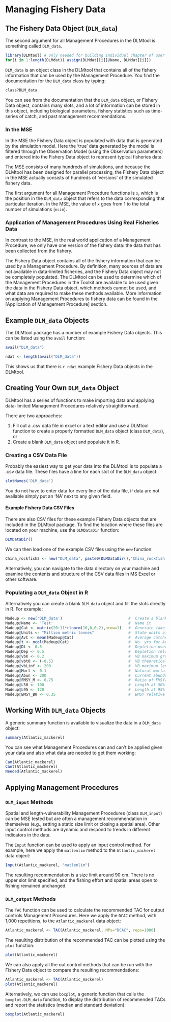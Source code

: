 # Managing Fishery Data
## The Fishery Data Object (`DLM_data`)
The second argument for all Management Procedures in the DLMtool is something called `DLM_data`.
```r
library(DLMtool) # only needed for building individual chapter of user guide
for(i in 1:length(DLMdat)) assign(DLMdat[[i]]@Name, DLMdat[[i]])
```

`DLM_data` is an object class in the DLMtool that contains all of the fishery information that can be used by the Management Procedure.  You find the documentation for the `DLM_data` class by typing:
```r
class?DLM_data
```

You can see from the documentation that the `DLM_data` object, or Fishery Data object, contains many slots, and a lot of information can be stored in this object, including biological parameters, fishery statistics such as time-series of catch, and past management recommendations.

### In the MSE
In the MSE the Fishery Data object is populated with data that is generated by the simulation model.  Here the 'true' data generated by the model is filtered through the Observation Model (using the Observation parameters) and entered into the Fishery Data object to represent typical fisheries data.

The MSE consists of many hundreds of simulations, and because the DLMtool has been designed for parallel processing, the Fishery Data object in the MSE actually consists of hundreds of 'versions' of the simulated fishery data. 

The first argument for all Management Procedure functions is `x`, which is the position in the `DLM_data` object that refers to the data corresponding that particular iteration. In the MSE, the value of `x` goes from 1 to the total number of simulations (`nsim`).

### Application of Management Procedures Using Real Fisheries Data 
In contrast to the MSE, in the real world application of a Management Procedure, we only have one version of the fishery data: the data that has been collected from the fishery. 

The Fishery Data object contains all of the fishery information that can be used by a Management Procedure.  By definition, many sources of data are not available in data-limited fisheries, and the Fishery Data object may not be completely populated.  The DLMtool can be used to determine which of the Management Procedures in the Toolkit are available to be used given the data in the Fishery Data object, which methods cannot be used, and what data are required to make these methods available.  More information on applying Management Procedures to fishery data can be found in the [Application of Management Procedure] section.

## Example `DLM_data` Objects
The DLMtool package has a number of example Fishery Data objects. This can be listed using the `avail` function:
```r
avail("DLM_data")
```

```r
ndat <- length(avail("DLM_data"))
```

This shows us that there is `r ndat` example Fishery Data objects in the DLMtool.

## Creating Your Own `DLM_data` Object
DLMtool has a series of functions to make importing data and applying data-limited Management Procedures relatively straightforward. 

There are two approaches: 

1. Fill out a .csv data file in excel or a text editor and use a DLMtool function to create a properly formatted `DLM_data` object (class `DLM_data`), or
2. Create a blank `DLM_data` object and populate it in R. 

### Creating a CSV Data File
Probably the easiest way to get your data into the DLMtool is to populate a .csv data file. These files have a line for each slot of the `DLM_data` object:
```{r]}
slotNames('DLM_data')
```

You do not have to enter data for every line of the data file, if data are not available simply put an 'NA' next to any given field. 

#### Example Fishery Data CSV Files
There are also CSV files for these example Fishery Data objects that are included in the DLMtool package.  To find the location where these files are located on your machine, use the `DLMDataDir` function:
```r
DLMDataDir()
```

We can then load one of the example CSV files using the `new` function:

```r
China_rockfish2 <- new("DLM_data", paste0(DLMDataDir(),"China_rockfish.csv"))
```

Alternatively, you can navigate to the data directory on your machine and examine the contents and structure of the CSV data files in MS Excel or other software.

### Populating a `DLM_data` Object in R
Alternatively you can create a blank `DLM_data` object and fill the slots directly in R. For example:

```r
Madeup <- new('DLM_data')                             #  Create a blank DLM object
Madeup@Name <- 'Test'                                 #  Name it
Madeup@Cat <- matrix(20:11*rlnorm(10,0,0.2),nrow=1)   #  Generate fake catch data
Madeup@Units <- "Million metric tonnes"               #  State units of catch
Madeup@AvC <- mean(Madeup@Cat)                        #  Average catches for time t (DCAC)
Madeup@t <- ncol(Madeup@Cat)                          #  No. yrs for Av. catch (DCAC)
Madeup@Dt <- 0.5                                      #  Depletion over time t (DCAC)
Madeup@Dep <- 0.5                                     #  Depletion relative to unfished 
Madeup@vbK <- 0.2                                     #  VB maximum growth rate
Madeup@vbt0 <- (-0.5)                                 #  VB theoretical age at zero length
Madeup@vbLinf <- 200                                  #  VB maximum length
Madeup@Mort <- 0.1                                    #  Natural mortality rate
Madeup@Abun <- 200                                    #  Current abundance
Madeup@FMSY_M <- 0.75                                 #  Ratio of FMSY/M
Madeup@L50 <- 100                                     #  Length at 50% maturity
Madeup@L95 <- 120                                     #  Length at 95% maturity
Madeup@BMSY_B0 <- 0.35                                #  BMSY relative to unfished
```

## Working With `DLM_data` Objects
A generic summary function is available to visualize the data in a `DLM_data` object:
```r
summary(Atlantic_mackerel)
```

You can see what Management Procedures can and can't be applied given your data and also what data are needed to get them working: 

```r
Can(Atlantic_mackerel)
Cant(Atlantic_mackerel)
Needed(Atlantic_mackerel)
```

## Applying Management Procedures

### `DLM_input` Methods
Spatial and length-vulnerability Management Procedures (class `DLM_input`) can be MSE tested but are often a management recommendation in themselves (e.g., setting a static size limit or closing a spatial area).  Other input control methods are dynamic and respond to trends in different indicators in the data.

The `Input` function can be used to apply an input control method. For example, here we apply the `matlenlim` method to the `Atlantic_mackerel` data object:

```r
Input(Atlantic_mackerel, "matlenlim")
```

The resulting recommendation is a size limit around 90 cm.  There is no upper slot limit specified, and the fishing effort and spatial areas open to fishing remained unchanged.

### `DLM_output` Methods
The `TAC` function can be used to calculate the recommended TAC for output controls Management Procedures. Here we apply the `DCAC` method, with 1,000 repetitions, to the `Atlantic_mackerel` data object:

```r
Atlantic_mackerel <- TAC(Atlantic_mackerel, MPs="DCAC", reps=1000)
```

The resulting distribution of the recommended TAC can be plotted using the `plot` function:
```r
plot(Atlantic_mackerel)
```

We can also apply all the out control methods that can be run with the Fishery Data object to compare the resulting recommendations:

```r
Atlantic_mackerel <- TAC(Atlantic_mackerel)
plot(Atlantic_mackerel)
```

Alternatively, we can use `boxplot`, a generic function that calls the `boxplot.DLM_data` function, to display the distribution of recommended TACs and report the statistics (median and standard deviation):
```r
boxplot(Atlantic_mackerel)
```
